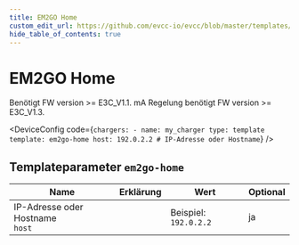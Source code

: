 ```yaml
---
title: EM2GO Home
custom_edit_url: https://github.com/evcc-io/evcc/blob/master/templates/definition/charger/em2go-home.yaml
hide_table_of_contents: true
---
```



# EM2GO Home

<DeviceFeatures features="1p3p,mA" />

Benötigt FW version >= E3C_V1.1. mA Regelung benötigt FW version >= E3C_V1.3.


<DeviceConfig code={`chargers:
    - name: my_charger
      type: template
      template: em2go-home
      host: 192.0.2.2 # IP-Adresse oder Hostname`}  />

## Templateparameter `em2go-home`

| Name | Erklärung | Wert | Optional |
|-----------|-----------|------|----------|
| IP-Adresse oder Hostname<br/>`host` |  | Beispiel: `192.0.2.2` | ja |


